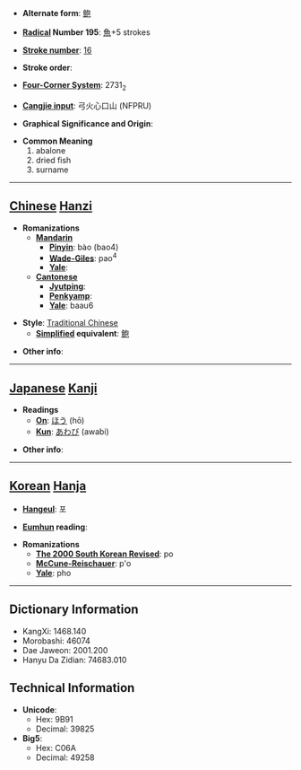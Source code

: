 * '''Alternate form''': [[鲍]]

* '''[[Wiktionary:Chinese radical index| Radical]] Number 195''': [[Wiktionary:Chinese radical index 魚|魚]]+5 strokes

* '''[[Wiktionary:Chinese total strokes index|Stroke number]]''': [[Wiktionary:Chinese total strokes index 16|16]]

* '''Stroke order''': 

* '''[[Wiktionary:Chinese four corner index|Four-Corner System]]''': 2731<sub>2</sub>

* '''[[Wiktionary:Chinese Cangjie index|Cangjie input]]''': 弓火心口山 (NFPRU)

* '''Graphical Significance and Origin''': 

* '''Common Meaning'''
*#abalone
*# dried fish
*# surname


----

== [[Chinese]] [[Hanzi]] ==

* '''Romanizations'''
** '''[[Mandarin]]'''
*** '''[[Pinyin]]''': bào (bao4)
*** '''[[Wade-Giles]]''': pao<sup>4</sup>
*** '''[[Yale]]''': 
** '''[[Cantonese]]'''
*** '''[[Jyutping]]''':
*** '''[[Penkyamp]]''': 
*** '''[[Yale]]''': baau6

* '''Style''': [[Traditional Chinese]] 
** '''[[Simplified Chinese|Simplified]] equivalent''': [[鲍]]

* '''Other info''': 

----

== [[Japanese]] [[Kanji]] ==

* '''Readings'''
** '''[[On]]''': [[ほう]] (hō)
** '''[[Kun]]''': [[あわび]] (awabi)

* '''Other info''':  

----

== [[Korean]] [[Hanja]] ==

* '''[[Hangeul]]''': 포

* '''[[Eumhun]] reading''': 

* '''Romanizations'''
** '''[[The 2000 South Korean Revised Romanization|The 2000 South Korean Revised]]''': po
** '''[[McCune-Reischauer]]''': p'o
** '''[[Yale]]''': pho

----

== Dictionary Information ==

* KangXi: 1468.140
* Morobashi: 46074
* Dae Jaweon: 2001.200
* Hanyu Da Zidian: 74683.010

== Technical Information ==

* '''Unicode''':
** Hex: 9B91
** Decimal: 39825
* '''Big5''':
** Hex: C06A
** Decimal: 49258